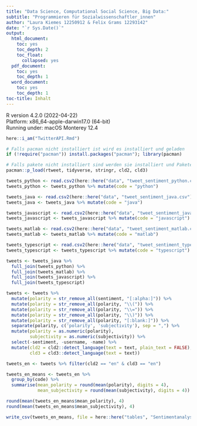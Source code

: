 ```yaml
---
title: "Data Science, Computational Social Science, Big Data:" 
subtitle: "Programmieren für Sozialwissenschaftler_innen"
author: "Laura Kiemes 12250912 & Felix Grams 12293142"
date: "`r Sys.Date()`"
output:
  html_document:
    toc: yes
    toc_depth: 2
    toc_float:
      collapsed: yes
  pdf_document:
    toc: yes
    toc_depth: 1
  word_document:
    toc: yes
    toc_depth: 1
toc-title: Inhalt
---
```

R version 4.2.0 (2022-04-22)  
Platform: x86_64-apple-darwin17.0 (64-bit)  
Running under: macOS Monterey 12.4

```r
here::i_am("TwitterAPI.Rmd")

# Falls pacman nicht installiert ist wird es installiert und geladen
if (!require("pacman")) install.packages("pacman"); library(pacman)

# Falls pakete nicht installiert sind werden sie installiert und Pakete werden geladen
pacman::p_load(rtweet, tidyverse, stringr, cld2, cld3) 
```

```r
tweets_python <- read.csv2(here::here("data", "tweet_sentiment_python.csv"), sep = ";")
tweets_python <- tweets_python %>% mutate(code = "python")

tweets_java <- read.csv2(here::here("data", "tweet_sentiment_java.csv"), sep = ";")
tweets_java <- tweets_java %>% mutate(code = "java")

tweets_javascript <- read.csv2(here::here("data", "tweet_sentiment_javascript.csv"), sep = ";")
tweets_javascript <- tweets_javascript %>% mutate(code = "javascript")

tweets_matlab <- read.csv2(here::here("data", "tweet_sentiment_matlab.csv"), sep = ";")
tweets_matlab <- tweets_matlab %>% mutate(code = "matlab")

tweets_typescript <- read.csv2(here::here("data", "tweet_sentiment_typescript.csv"), sep = ";")
tweets_typescript <- tweets_typescript %>% mutate(code = "typescript")
```

```r
tweets <- tweets_java %>%
  full_join(tweets_python) %>%
  full_join(tweets_matlab) %>%
  full_join(tweets_javascript) %>%
  full_join(tweets_typescript)

tweets <- tweets %>%
  mutate(polarity = str_remove_all(sentiment, "[:alpha:]")) %>%
  mutate(polarity = str_remove_all(polarity, "\\(")) %>%
  mutate(polarity = str_remove_all(polarity, "\\=")) %>%
  mutate(polarity = str_remove_all(polarity, "\\)")) %>%
  mutate(polarity = str_remove_all(polarity, "[:blank:]")) %>%
  separate(polarity, c('polarity', 'subjectivity'), sep = ",") %>%
  mutate(polarity = as.numeric(polarity),
         subjectivity = as.numeric(subjectivity)) %>%
  select(-sentiment, -username, -name) %>%
  mutate(cld2 = cld2::detect_language(text = text, plain_text = FALSE), 
         cld3 = cld3::detect_language(text = text)) 

tweets_en <- tweets %>% filter(cld2 == "en" & cld3 == "en")
```

```r
tweets_en_means <- tweets_en %>%
  group_by(code) %>%
  summarise(mean_polarity = round(mean(polarity), digits = 4),
            mean_subjectivity = round(mean(subjectivity), digits = 4))

round(mean(tweets_en_means$mean_polarity), 4)
round(mean(tweets_en_means$mean_subjectivity), 4)

write_csv(tweets_en_means, file = here::here("tables", "Sentimentanalyse.csv"))
```

